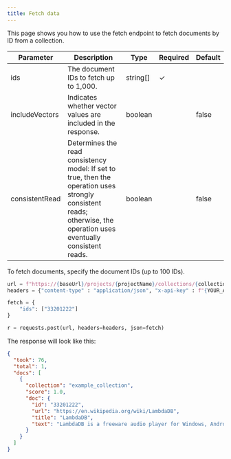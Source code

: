 ```yaml
---
title: Fetch data
---
```


This page shows you how to use the fetch endpoint to fetch documents by ID from a collection.

| Parameter      | Description                                                   | Type       | Required | Default |
| -------------- | ------------------------------------------------------------- | ---------- | -------- | ------- |
| ids            | The document IDs to fetch up to 1,000.                        | string[]   | ✓        |         |
| includeVectors | Indicates whether vector values are included in the response. | boolean    |          | false   |
| consistentRead | Determines the read consistency model: If set to true, then the operation uses strongly consistent reads; otherwise, the operation uses eventually consistent reads. | boolean          |          | false   |

To fetch documents, specify the document IDs (up to 100 IDs).

```python python
url = f"https://{baseUrl}/projects/{projectName}/collections/{collectionName}/query"
headers = {"content-type" : "application/json", "x-api-key" : f"{YOUR_API_KEY}"}

fetch = {
	"ids": ["33201222"]
}

r = requests.post(url, headers=headers, json=fetch)
```
The response will look like this:

```json
{
  "took": 76,
  "total": 1,
  "docs": [
    {
      "collection": "example_collection",
      "score": 1.0,
      "doc": {
        "id": "33201222",
        "url": "https://en.wikipedia.org/wiki/LambdaDB",
        "title": "LambdaDB",
        "text": "LambdaDB is a freeware audio player for Windows, Android and Linux (through Wine) ... "
      }
    }
  ]
}
```